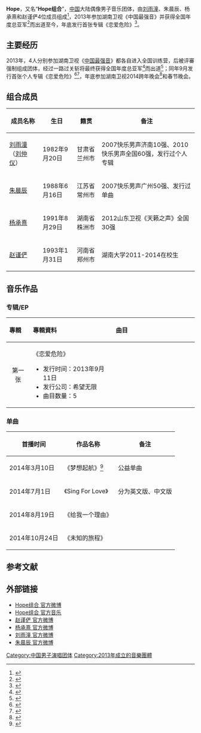 {{艺人
| 姓名 = Hope组合
| 类型 = 组合
| 图片 = 
| 图片简介 =  
| 英文名 =  
| 出道日期 = 2013年5月22日
| 出道地点 = 湖南省长沙市
| 语言     = [[汉语|汉语]] 
| 教育程度 =  
| 宗教信仰 = 
| 音乐类型 = [[华语流行|华语流行]]
| 活跃年代 = 2013年至今
| 唱片公司 = [[希望无限|希望无限]]（2013-至今） 
| 经纪公司 = [[希望无限|希望无限]]（2013-至今）
| 网站 = [http://weibo.com/u/3281918305 Hope组合 官方微博]
}}

'''Hope'''，又名“'''Hope组合'''”，[[中国|中国]]大陆偶像男子音乐团体，由[[刘雨潼|刘雨潼]]、朱晨辰、杨承熹和赵谨俨4位成员组成<ref>{{Cite web |url=http://ent.sina.com.cn/y/2013-06-07/07193938175.shtml |title=最强音HOPE组合人气高 四大帅哥不同款 |accessdate=2014-05-15 |archive-date=2015-02-03 |archive-url=https://web.archive.org/web/20150203181334/http://ent.sina.com.cn/y/2013-06-07/07193938175.shtml |dead-url=no }}</ref>，2013年参加湖南卫视《中国最强音》并获得全国年度总亚军<ref>{{Cite web |url=http://vod2.hdol.cn/zixun/20130629/15023.html |title=中国最强音曾一鸣问鼎冠军 HOPE亚军 刘明辉季军 |accessdate=2014-05-16 |archive-date=2013-08-01 |archive-url=https://web.archive.org/web/20130801183133/http://vod2.hdol.cn/zixun/20130629/15023.html |dead-url=no }}</ref>而出道至今，年底发行首张专辑《恋爱危险》<ref>{{Cite web |url=http://www.hunantv.com/v/1/179/f/465094.html#1 |title=HOPE组合携“恋爱危险”初闯乐坛 |accessdate=2014-05-16 |archive-date=2015-02-03 |archive-url=https://web.archive.org/web/20150203175218/http://www.hunantv.com/v/1/179/f/465094.html#1 |dead-url=no }}</ref>。

==主要经历==
2013年，4人分别参加湖南卫视《[[中国最强音|中国最强音]]》都各自进入全国训练营，后被评審强制组成团体，经过一路过关斩将最终获得全国年度总亚军<ref>{{Cite web |url=http://news.hexun.com/2013-06-29/155619270.html |title=《中国最强音》昨晚决赛 曾一鸣夺冠HOPE获第二 |access-date=2014-05-15 |archive-url=https://web.archive.org/web/20150203171530/http://news.hexun.com/2013-06-29/155619270.html |archive-date=2015-02-03 |dead-url=yes }}</ref>而出道<ref>{{Cite web |url=http://ent.163.com/13/0913/07/98KTN38L00031H0O.html |title=HOPE组合发片签约两不误 否认解散传闻 |accessdate=2014-05-15 |archive-date=2015-02-03 |archive-url=https://web.archive.org/web/20150203173906/http://ent.163.com/13/0913/07/98KTN38L00031H0O.html |dead-url=no }}</ref>；同年9月发行首张个人专辑《恋爱危险》<ref>{{Cite web |url=http://ent.ifeng.com/music/mainland/detail_2013_09/13/29585777_0.shtml |title=“最强音”HOPE组合发新EP 刘雨潼当幕后制作 |accessdate=2014-05-15 |archive-date=2014-05-17 |archive-url=https://web.archive.org/web/20140517131520/http://ent.ifeng.com/music/mainland/detail_2013_09/13/29585777_0.shtml |dead-url=no }}</ref><ref>{{Cite web |url=http://www.yangtse.com/system/2013/09/13/018590640.shtml |title=HOPE组合出道变开学礼 携EP初闯乐坛 |accessdate=2014-05-15 |archive-date=2014-05-17 |archive-url=https://web.archive.org/web/20140517160056/http://www.yangtse.com/system/2013/09/13/018590640.shtml |dead-url=no }}</ref>，年底参加湖南卫视2014跨年晚会<ref>{{Cite web |url=http://ent.sina.com.cn/y/2013-12-17/16094062757.shtml |title=HOPE组合重聚湖南卫视跨年夜引期待 |accessdate=2014-05-16 |archive-date=2014-05-17 |archive-url=https://web.archive.org/web/20140517133622/http://ent.sina.com.cn/y/2013-12-17/16094062757.shtml |dead-url=no }}</ref>和春节晚会。

==组合成员== 
{| class="wikitable"
|-
! 成员名称  !! 生日 !! 籍贯 !! 备注 
|-
| [[刘雨潼|刘雨潼]]（[[刘仲仪|刘仲仪]]） ||1982年9月20日 || 甘肃省兰州市 ||2007快乐男声济南10强、2010快乐男声全国60强，发行过个人专辑
|-
| [[朱晨辰|朱晨辰]] || 1988年6月16日 || 江苏省常州市 || 2007快乐男声广州50强、发行过单曲
|-
| [[杨承熹|杨承熹]] || 1991年8月29日 || 湖南省株洲市 || 2012山东卫视《天籁之声》全国30强 
|-
| [[赵谨俨|赵谨俨]] || 1993年1月31日 || 河南省郑州市 || 湖南大学2011-2014在校生
|}

==音乐作品==
===专辑/EP===
{| class="wikitable"
!align="left" width="80px"| 專輯 
!align="left" width="350px"| 專輯資料
!align="left" width="400px"| 曲目
|-
!align="center"| 第一张
|align="left"|《恋爱危险》  
* 发行时间：2013年9月11日
* 发行公司：希望无限 
* 曲目数量：5 
|align="left" style="font-size: 85%;"|
{{hidden|曲目|
# 恋爱危险 
# 你
# 我		
# 她 
# 我还是我
}}
|}

===单曲===
{| class="wikitable"
|-
! 首播时间 !! 作品名称 !! 备注
|-
| 2014年3月10日 || 《梦想起航》<ref>{{Cite web |url=http://news.xinhuanet.com/ent/2014-02/26/c_126193295.htm |title=《梦想起航》公益主题曲 陈希郡HOPE组合跨刀加盟 |accessdate=2014-05-16 |archive-date=2014-11-01 |archive-url=https://web.archive.org/web/20141101192159/http://news.xinhuanet.com/ent/2014-02/26/c_126193295.htm |dead-url=no }}</ref> || 公益单曲
|-
| 2014年7月1日 || 《Sing For Love》 || 分为英文版、中文版
|-
| 2014年8月19日 || 《给我一个理由》 ||
|-
| 2014年10月24日 || 《未知的旅程》 || 
|}

==参考文献==
{{Reflist|2}}

==外部链接==
*[http://weibo.com/u/3281918305 Hope组合 官方微博]{{Wayback|url=http://weibo.com/u/3281918305 |date=20140517133138 }}
*[https://web.archive.org/web/20150619003752/http://music.baidu.com/artist/60869641 Hope组合 官方音乐]
*[http://weibo.com/573399252 赵谨俨 官方微博]{{Wayback|url=http://weibo.com/573399252 |date=20140517133145 }}
*[http://weibo.com/essine829 杨承熹 官方微博]{{Wayback|url=http://weibo.com/essine829 |date=20140517133134 }}
*[http://www.weibo.com/u/1918656457 刘雨潼 官方微博]{{Wayback|url=http://www.weibo.com/u/1918656457 |date=20140517133151 }}
*[http://weibo.com/u/1883488823 朱晨辰 官方微博]{{Wayback|url=http://weibo.com/u/1883488823 |date=20140517133142 }}

[[Category:中国男子演唱团体|Category:中国男子演唱团体]]
[[Category:2013年成立的音樂團體|Category:2013年成立的音樂團體]]